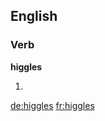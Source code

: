 ==English==

===Verb===
'''higgles'''

# {{third-person singular of|[[higgle]]}}

[[de:higgles]]
[[fr:higgles]]